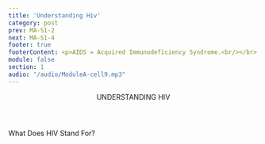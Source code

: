 ```yaml
---
title: 'Understanding Hiv'
category: post
prev: MA-S1-2
next: MA-S1-4
footer: true
footerContent: <p>AIDS = Acquired Immunodeficiency Syndrome.<br/></br> <span class='font-bold'> References&#58; 1. </span> United Nations Programme on HIV/AIDS. HIV and AIDS - Basic Facts. Accessed May 19, 2022. https://www.United Nations Programme on HIV/AIDS.org/en/frequently-asked-questions-about-hiv-and-aids#:~:text=HIV%20is%20a%20retrovirus%20that,immune%20system%2C%20leading%20to%20immunodeficiency <b>2</b>. National Institutes of Health. HIV and AIDS&#58; The Basics. August 16, 2021. Accessed May 19, 2022. https://hivinfo.nih.gov/understanding-hiv/fact-sheets/hiv-and-aids-basics </p>
module: false
section: 1
audio: "/audio/ModuleA-cell9.mp3"
---
```


<Header title="ok">
  UNDERSTANDING <span className="text-red">HIV</span>
</Header>

<SubHeader>What Does HIV Stand For?</SubHeader>

<LetterBig letters="HIV" red />
<LetterSmall letters="Human,Immunodeficiency,Virus" />

<SingleLayout center>
  <List
    raw
    type="simple"
    list="HIV makes it hard for people to fight off diseases or infections<sup>1</sup>
    There is currently no cure for HIV, but with proper medical care, HIV can be controlled<sup>1</sup>
    People with HIV who get effective HIV treatment can live long, healthy lives and protect their partners<sup>1</sup>
    If not treated, HIV can progress to AIDS<sup>2</sup>"
  />
</SingleLayout>
